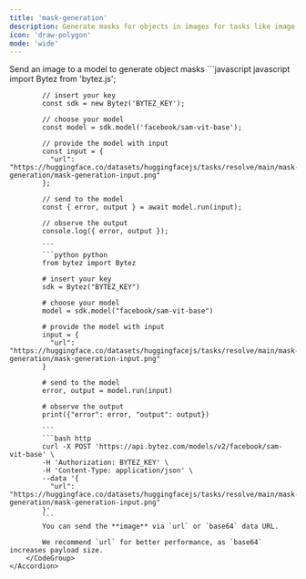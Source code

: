 ```yaml
---
title: 'mask-generation'
description: Generate masks for objects in images for tasks like image segmentation, medical imaging, and computer vision applications
icon: 'draw-polygon'
mode: 'wide'
---
```


<AccordionGroup>
	<Accordion defaultOpen="true" title="Basic usage">
		Send an image to a model to generate object masks
		<CodeGroup>
			```javascript javascript
			import Bytez from 'bytez.js';
			
			// insert your key
			const sdk = new Bytez('BYTEZ_KEY');
			
			// choose your model
			const model = sdk.model('facebook/sam-vit-base');
			
			// provide the model with input
			const input = {
			  "url": "https://huggingface.co/datasets/huggingfacejs/tasks/resolve/main/mask-generation/mask-generation-input.png"
			};
			
			// send to the model
			const { error, output } = await model.run(input);
			
			// observe the output
			console.log({ error, output });
			
			```
			```python python
			from bytez import Bytez
			
			# insert your key
			sdk = Bytez("BYTEZ_KEY")
			
			# choose your model
			model = sdk.model("facebook/sam-vit-base")
			
			# provide the model with input
			input = {
			  "url": "https://huggingface.co/datasets/huggingfacejs/tasks/resolve/main/mask-generation/mask-generation-input.png"
			}
			
			# send to the model
			error, output = model.run(input)
			
			# observe the output
			print({"error": error, "output": output})
			
			```
			```bash http
			curl -X POST 'https://api.bytez.com/models/v2/facebook/sam-vit-base' \
			-H 'Authorization: BYTEZ_KEY' \
			-H 'Content-Type: application/json' \
			--data '{
			  "url": "https://huggingface.co/datasets/huggingfacejs/tasks/resolve/main/mask-generation/mask-generation-input.png"
			}'
			```
			You can send the **image** via `url` or `base64` data URL.
			
			We recommend `url` for better performance, as `base64` increases payload size.
		</CodeGroup>
	</Accordion>
</AccordionGroup>